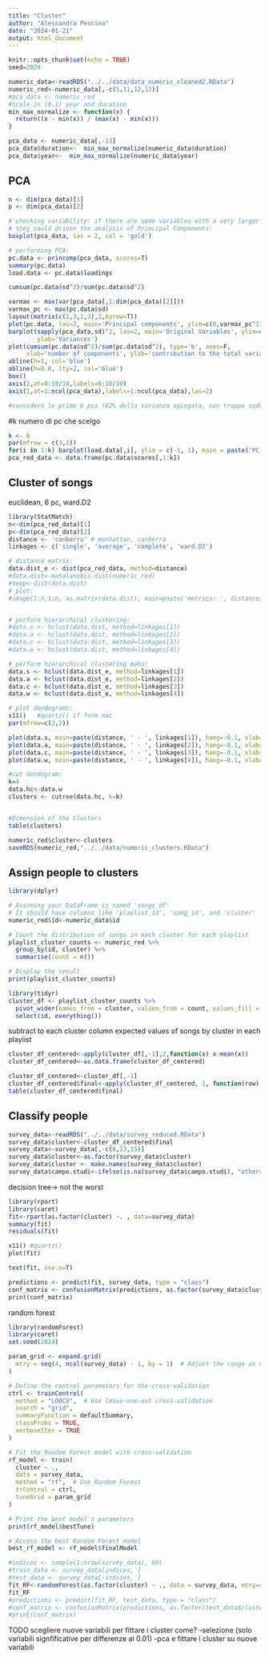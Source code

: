 ```yaml
---
title: "Cluster"
author: "Alessandra Pescina"
date: "2024-01-21"
output: html_document
---
```


```r
knitr::opts_chunk$set(echo = TRUE)
seed=2024
```



```r
numeric_data<-readRDS("../../data/data_numeric_cleaned2.RData")
numeric_red<-numeric_data[,-c(5,11,12,13)]
#pca_data <- numeric_red
#scale in (0,1) year and duration
min_max_normalize <- function(x) {
  return((x - min(x)) / (max(x) - min(x)))
}

pca_data <- numeric_data[,-13]
pca_data$duration<-  min_max_normalize(numeric_data$duration)
pca_data$year<-  min_max_normalize(numeric_data$year)
```


## PCA

```r
n <- dim(pca_data)[1]
p <- dim(pca_data)[2]

# checking variability: if there are some variables with a very larger variance, 
# they could driven the analysis of Principal Components:
boxplot(pca_data, las = 2, col = 'gold')

# performing PCA:
pc.data <- princomp(pca_data, scores=T)
summary(pc.data)
load.data <- pc.data$loadings

cumsum(pc.data$sd^2)/sum(pc.data$sd^2)

varmax <- max(var(pca_data[,1:dim(pca_data)[2]]))
varmax_pc <- max(pc.data$sd)
layout(matrix(c(2,3,1,3),2,byrow=T))
plot(pc.data, las=2, main='Principal components', ylim=c(0,varmax_pc^2))
barplot(sapply(pca_data,sd)^2, las=2, main='Original Variables', ylim=c(0,varmax),
        ylab='Variances')
plot(cumsum(pc.data$sd^2)/sum(pc.data$sd^2), type='b', axes=F, 
     xlab='number of components', ylab='contribution to the total variance', ylim=c(0,1))
abline(h=1, col='blue')
abline(h=0.8, lty=2, col='blue')
box()
axis(2,at=0:10/10,labels=0:10/10)
axis(1,at=1:ncol(pca_data),labels=1:ncol(pca_data),las=2)

#considero le prime 6 pca (82% della varianza spiegata, non troppo soddisfaciente ma ci provo)
```
#k numero di pc che scelgo
```r
k <- 6
par(mfrow = c(3,2))
for(i in 1:k) barplot(load.data[,i], ylim = c(-1, 1), main = paste('PC', i))
pca_red_data <- data.frame(pc.data$scores[,1:k])
```


## Cluster of songs 

euclidean, 6 pc, ward.D2
```r
library(StatMatch)
n<-dim(pca_red_data)[1]
p<-dim(pca_red_data)[2]
distance <- 'canberra' # manhattan, canberra
linkages <- c('single', 'average', 'complete', 'ward.D2')

# distance matrix:
data.dist_e <- dist(pca_red_data, method=distance)
#data.dist<-mahalanobis.dist(numeric_red)
#temp<-dist(data.dist)
# plot:
#image(1:n,1:n, as.matrix(data.dist), main=paste('metrics: ', distance), asp=1, xlab='', ylab='')


# perform hierarchical clustering:
#data.s <- hclust(data.dist, method=linkages[1])
#data.a <- hclust(data.dist, method=linkages[2])
#data.c <- hclust(data.dist, method=linkages[3])
#data.w <- hclust(data.dist, method=linkages[4])

# perform hierarchical clustering maha:
data.s <- hclust(data.dist_e, method=linkages[1])
data.a <- hclust(data.dist_e, method=linkages[2])
data.c <- hclust(data.dist_e, method=linkages[3])
data.w <- hclust(data.dist_e, method=linkages[4])

# plot dendograms:
x11()   #quartz() if form mac
par(mfrow=c(2,2))

plot(data.s, main=paste(distance, ' - ', linkages[1]), hang=-0.1, xlab='', labels=F, cex=0.6, sub='')
plot(data.a, main=paste(distance, ' - ', linkages[2]), hang=-0.1, xlab='', labels=F, cex=0.6, sub='')
plot(data.c, main=paste(distance, ' - ', linkages[3]), hang=-0.1, xlab='', labels=F, cex=0.6, sub='')
plot(data.w, main=paste(distance, ' - ', linkages[4]), hang=-0.1, xlab='', labels=F, cex=0.6, sub='')
```

```r
#cut dendogram:
k=4
data.hc<-data.w
clusters <- cutree(data.hc, k=k)


#Dimension of the Clusters
table(clusters)
```


```r
numeric_red$cluster<-clusters
saveRDS(numeric_red,"../../data/numeric_clusters.RData")
```

## Assign people to clusters

```r
library(dplyr)

# Assuming your DataFrame is named 'songs_df'
# It should have columns like 'playlist_id', 'song_id', and 'cluster'
numeric_red$id<-numeric_data$id

# Count the distribution of songs in each cluster for each playlist
playlist_cluster_counts <- numeric_red %>%
  group_by(id, cluster) %>%
  summarise(count = n())

# Display the result
print(playlist_cluster_counts)

library(tidyr)
cluster_df <- playlist_cluster_counts %>%
  pivot_wider(names_from = cluster, values_from = count, values_fill = 0) %>%
  select(id, everything())
```

subtract to each cluster column expected values of songs by cluster in each playlist

```r
cluster_df_centered<-apply(cluster_df[,-1],2,function(x) x-mean(x))
cluster_df_centered<-as.data.frame(cluster_df_centered)
```

```r
cluster_df_centered<-cluster_df[,-1]
cluster_df_centered$final<-apply(cluster_df_centered, 1, function(row) which.max(row))
table(cluster_df_centered$final)
```

## Classify people 

```r
survey_data<-readRDS("../../data/survey_reduced.RData")
survey_data$cluster<-cluster_df_centered$final
survey_data<-survey_data[,-c(8,13,15)]
survey_data$cluster<-as.factor(survey_data$cluster)
survey_data$cluster <- make.names(survey_data$cluster)
survey_data$campo.studi<-ifelse(is.na(survey_data$campo.studi), "others", survey_data$campo.studi)
```

decision tree-> not the worst
```r
library(rpart)
library(caret)
fit<-rpart(as.factor(cluster) ~. , data=survey_data)
summary(fit)
residuals(fit)

x11() #quartz()
plot(fit)

text(fit, use.n=T)

predictions <- predict(fit, survey_data, type = "class")
conf_matrix <- confusionMatrix(predictions, as.factor(survey_data$cluster))
print(conf_matrix)
```
random forest
```r
library(randomForest)
library(caret)
set.seed(2024)

param_grid <- expand.grid(
  mtry = seq(4, ncol(survey_data) - 1, by = 1)  # Adjust the range as needed
)

# Define the control parameters for the cross-validation
ctrl <- trainControl(
  method = "LOOCV",  # Use leave-one-out cross-validation
  search = "grid",
  summaryFunction = defaultSummary,
  classProbs = TRUE,
  verboseIter = TRUE
)

# Fit the Random Forest model with cross-validation
rf_model <- train(
  cluster ~ .,
  data = survey_data,
  method = "rf",  # Use Random Forest
  trControl = ctrl,
  tuneGrid = param_grid
)

# Print the best model's parameters
print(rf_model$bestTune)

# Access the best Random Forest model
best_rf_model <- rf_model$finalModel
```
```r

#indices <- sample(1:nrow(survey_data), 60)
#train_data <- survey_data[indices, ]
#test_data <- survey_data[-indices, ]
fit_RF<-randomForest(as.factor(cluster) ~ ., data = survey_data, mtry=4, ntree=5000, replace=T)
fit_RF
#predictions <- predict(fit_RF, test_data, type = "class")
#conf_matrix <- confusionMatrix(predictions, as.factor(test_data$cluster))
#print(conf_matrix)
```


TODO
scegliere nuove variabili per fittare i cluster
come?
-selezione (solo variabili signfificative per differenze al 0.01)
-pca e fittare i cluster su nuove variabili

